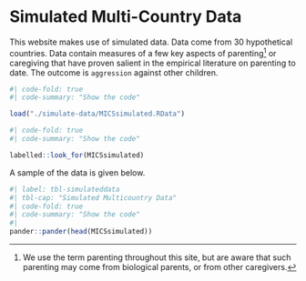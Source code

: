 # Simulated Multi-Country Data

This website makes use of simulated data. Data come from 30 hypothetical countries. Data contain measures of a few key aspects of parenting[^parenting] or caregiving that have proven salient in the empirical literature on parenting to date. The outcome is `aggression` against other children.

```r
#| code-fold: true
#| code-summary: "Show the code"

load("./simulate-data/MICSsimulated.RData")

```

```r
#| code-fold: true
#| code-summary: "Show the code"

labelled::look_for(MICSsimulated)

```

[^parenting]: We use the term parenting throughout this site, but are aware that such parenting may come from biological parents, or from other caregivers.

A sample of the data is given below.

```r
#| label: tbl-simulateddata
#| tbl-cap: "Simulated Multicountry Data"
#| code-fold: true
#| code-summary: "Show the code"
#| 
pander::pander(head(MICSsimulated))

```
